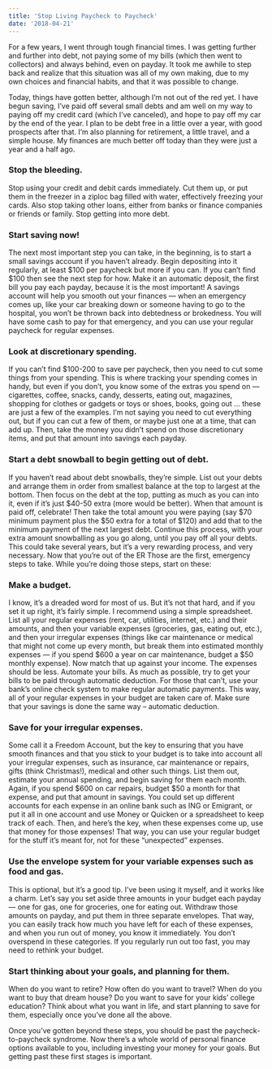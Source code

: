 ```yaml
---
title: 'Stop Living Paycheck to Paycheck'
date: '2018-04-21'
---
```


For a few years, I went through tough financial times. I was getting further and further into debt, not paying some of my bills (which then went to collectors) and always behind, even on payday. It took me awhile to step back and realize that this situation was all of my own making, due to my own choices and financial habits, and that it was possible to change.

Today, things have gotten better, although I’m not out of the red yet. I have begun saving, I’ve paid off several small debts and am well on my way to paying off my credit card (which I’ve canceled), and hope to pay off my car by the end of the year. I plan to be debt free in a little over a year, with good prospects after that. I’m also planning for retirement, a little travel, and a simple house. My finances are much better off today than they were just a year and a half ago.

### Stop the bleeding.

Stop using your credit and debit cards immediately. Cut them up, or put them in the freezer in a ziploc bag filled with water, effectively freezing your cards. Also stop taking other loans, either from banks or finance companies or friends or family. Stop getting into more debt.

### Start saving now!

The next most important step you can take, in the beginning, is to start a small savings account if you haven’t already. Begin depositing into it regularly, at least $100 per paycheck but more if you can. If you can’t find $100 then see the next step for how. Make it an automatic deposit, the first bill you pay each payday, because it is the most important! A savings account will help you smooth out your finances — when an emergency comes up, like your car breaking down or someone having to go to the hospital, you won’t be thrown back into debtedness or brokedness. You will have some cash to pay for that emergency, and you can use your regular paycheck for regular expenses.

### Look at discretionary spending.

If you can’t find \$100-200 to save per paycheck, then you need to cut some things from your spending. This is where tracking your spending comes in handy, but even if you don’t, you know some of the extras you spend on — cigarettes, coffee, snacks, candy, desserts, eating out, magazines, shopping for clothes or gadgets or toys or shoes, books, going out … these are just a few of the examples. I’m not saying you need to cut everything out, but if you can cut a few of them, or maybe just one at a time, that can add up. Then, take the money you didn’t spend on those discretionary items, and put that amount into savings each payday.

### Start a debt snowball to begin getting out of debt.

If you haven’t read about debt snowballs, they’re simple. List out your debts and arrange them in order from smallest balance at the top to largest at the bottom. Then focus on the debt at the top, putting as much as you can into it, even if it’s just $40-50 extra (more would be better). When that amount is paid off, celebrate! Then take the total amount you were paying (say $70 minimum payment plus the $50 extra for a total of \$120) and add that to the minimum payment of the next largest debt. Continue this process, with your extra amount snowballing as you go along, until you pay off all your debts. This could take several years, but it’s a very rewarding process, and very necessary.
Now that you’re out of the ER
Those are the first, emergency steps to take. While you’re doing those steps, start on these:

### Make a budget.

I know, it’s a dreaded word for most of us. But it’s not that hard, and if you set it up right, it’s fairly simple. I recommend using a simple spreadsheet. List all your regular expenses (rent, car, utilities, internet, etc.) and their amounts, and then your variable expenses (groceries, gas, eating out, etc.), and then your irregular expenses (things like car maintenance or medical that might not come up every month, but break them into estimated monthly expenses — if you spend $600 a year on car maintenance, budget a $50 monthly expense). Now match that up against your income. The expenses should be less.
Automate your bills. As much as possible, try to get your bills to be paid through automatic deduction. For those that can’t, use your bank’s online check system to make regular automatic payments. This way, all of your regular expenses in your budget are taken care of. Make sure that your savings is done the same way – automatic deduction.

### Save for your irregular expenses.

Some call it a Freedom Account, but the key to ensuring that you have smooth finances and that you stick to your budget is to take into account all your irregular expenses, such as insurance, car maintenance or repairs, gifts (think Christmas!), medical and other such things. List them out, estimate your annual spending, and begin saving for them each month. Again, if you spend $600 on car repairs, budget $50 a month for that expense, and put that amount in savings. You could set up different accounts for each expense in an online bank such as ING or Emigrant, or put it all in one account and use Money or Quicken or a spreadsheet to keep track of each. Then, and here’s the key, when these expenses come up, use that money for those expenses! That way, you can use your regular budget for the stuff it’s meant for, not for these “unexpected” expenses.

### Use the envelope system for your variable expenses such as food and gas.

This is optional, but it’s a good tip. I’ve been using it myself, and it works like a charm. Let’s say you set aside three amounts in your budget each payday — one for gas, one for groceries, one for eating out. Withdraw those amounts on payday, and put them in three separate envelopes. That way, you can easily track how much you have left for each of these expenses, and when you run out of money, you know it immediately. You don’t overspend in these categories. If you regularly run out too fast, you may need to rethink your budget.

### Start thinking about your goals, and planning for them.

When do you want to retire? How often do you want to travel? When do you want to buy that dream house? Do you want to save for your kids’ college education? Think about what you want in life, and start planning to save for them, especially once you’ve done all the above.

Once you’ve gotten beyond these steps, you should be past the paycheck-to-paycheck syndrome. Now there’s a whole world of personal finance options available to you, including investing your money for your goals. But getting past these first stages is important.
